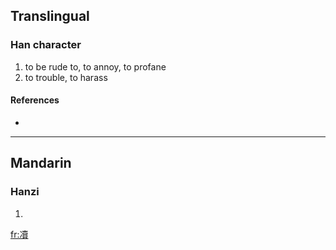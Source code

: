 ==Translingual==

===Han character===
{{Han char|rn=15|rad=冫|as=15|sn=17|four=|canj=戈一土田金 (IMGWC)}}

# to be rude to, to annoy, to profane
# to trouble, to harass

====References====
* {{Han ref|kx=0133.491|hdz=10302.020|uh=51DF|ud=20959}}

----

==Mandarin==

===Hanzi===
{{cmn-hanzi|pin=[[dú]] ([[du2]])|wg=tu<sup>2</sup>}}

# {{defn|Mandarin}}

[[fr:凟]]